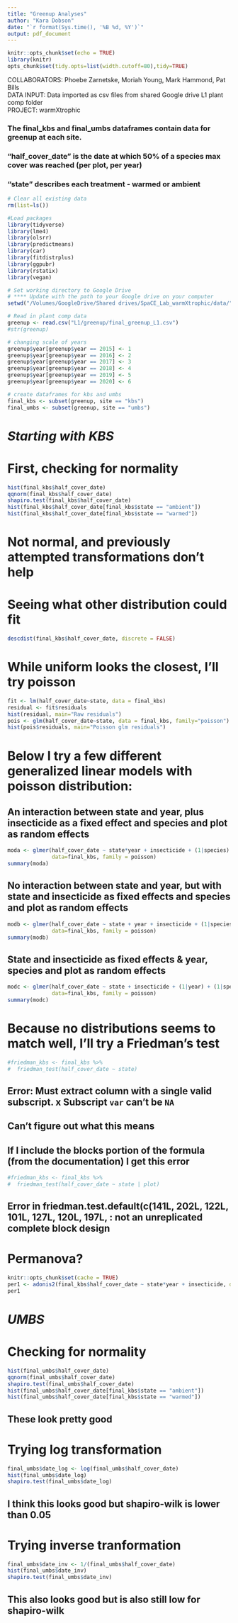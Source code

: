 ```yaml
---
title: "Greenup Analyses"
author: "Kara Dobson"
date: "`r format(Sys.time(), '%B %d, %Y')`"
output: pdf_document
---
```


```r
knitr::opts_chunk$set(echo = TRUE)
library(knitr)
opts_chunk$set(tidy.opts=list(width.cutoff=80),tidy=TRUE)
```

COLLABORATORS:  Phoebe Zarnetske, Moriah Young, Mark Hammond, Pat Bills  
DATA INPUT:     Data imported as csv files from shared Google drive L1 plant comp folder  
PROJECT:        warmXtrophic  

### The final_kbs and final_umbs dataframes contain data for greenup at each site.  
### "half_cover_date" is the date at which 50% of a species max cover was reached (per plot, per year)  
### "state" describes each treatment - warmed or ambient  

```r
# Clear all existing data
rm(list=ls())

#Load packages
library(tidyverse)
library(lme4)
library(olsrr)
library(predictmeans)
library(car)
library(fitdistrplus)
library(ggpubr)
library(rstatix)
library(vegan)

# Set working directory to Google Drive
# **** Update with the path to your Google drive on your computer
setwd("/Volumes/GoogleDrive/Shared drives/SpaCE_Lab_warmXtrophic/data/")

# Read in plant comp data
greenup <- read.csv("L1/greenup/final_greenup_L1.csv")
#str(greenup)

# changing scale of years
greenup$year[greenup$year == 2015] <- 1
greenup$year[greenup$year == 2016] <- 2
greenup$year[greenup$year == 2017] <- 3
greenup$year[greenup$year == 2018] <- 4
greenup$year[greenup$year == 2019] <- 5
greenup$year[greenup$year == 2020] <- 6

# create dataframes for kbs and umbs
final_kbs <- subset(greenup, site == "kbs")
final_umbs <- subset(greenup, site == "umbs")
```

# *Starting with KBS*

# First, checking for normality
```r
hist(final_kbs$half_cover_date)
qqnorm(final_kbs$half_cover_date)
shapiro.test(final_kbs$half_cover_date)
hist(final_kbs$half_cover_date[final_kbs$state == "ambient"])
hist(final_kbs$half_cover_date[final_kbs$state == "warmed"])
```

\pagebreak

# Not normal, and previously attempted transformations don't help  

# Seeing what other distribution could fit
```r
descdist(final_kbs$half_cover_date, discrete = FALSE)
```
# While uniform looks the closest, I'll try poisson
```r
fit <- lm(half_cover_date~state, data = final_kbs)
residual <- fit$residuals
hist(residual, main="Raw residuals")  
pois <- glm(half_cover_date~state, data = final_kbs, family="poisson")
hist(pois$residuals, main="Poisson glm residuals")
```

\pagebreak

# Below I try a few different generalized linear models with poisson distribution:  

## An interaction between state and year, plus insecticide as a fixed effect and species and plot as random effects
```r
moda <- glmer(half_cover_date ~ state*year + insecticide + (1|species) + (1|plot),
              data=final_kbs, family = poisson)
summary(moda)
```

\pagebreak

## No interaction between state and year, but with state and insecticide as fixed effects and species and plot as random effects
```r
modb <- glmer(half_cover_date ~ state + year + insecticide + (1|species) + (1|plot),
              data=final_kbs, family = poisson)
summary(modb)
```

\pagebreak

## State and insecticide as fixed effects & year, species and plot as random effects
```r
modc <- glmer(half_cover_date ~ state + insecticide + (1|year) + (1|species) + (1|plot),
              data=final_kbs, family = poisson)
summary(modc)
```

\pagebreak

# Because no distributions seems to match well, I'll try a Friedman's test
```r
#friedman_kbs <- final_kbs %>% 
#  friedman_test(half_cover_date ~ state)
```
## Error: Must extract column with a single valid subscript. x Subscript `var` can't be `NA`
## Can't figure out what this means  

## If I include the blocks portion of the formula (from the documentation) I get this error
```r
#friedman_kbs <- final_kbs %>% 
#  friedman_test(half_cover_date ~ state | plot)
```
## Error in friedman.test.default(c(141L, 202L, 122L, 101L, 127L, 120L, 197L,  :  not an unreplicated complete block design

# Permanova?
```r
knitr::opts_chunk$set(cache = TRUE)
per1 <- adonis2(final_kbs$half_cover_date ~ state*year + insecticide, data = final_kbs)
per1
```

\pagebreak

# *UMBS*

# Checking for normality

```r
hist(final_umbs$half_cover_date)
qqnorm(final_umbs$half_cover_date)
shapiro.test(final_umbs$half_cover_date)
hist(final_umbs$half_cover_date[final_kbs$state == "ambient"])
hist(final_umbs$half_cover_date[final_kbs$state == "warmed"])
```

## These look pretty good

\pagebreak

# Trying log transformation
```r
final_umbs$date_log <- log(final_umbs$half_cover_date)
hist(final_umbs$date_log)
shapiro.test(final_umbs$date_log)
```
## I think this looks good but shapiro-wilk is lower than 0.05

\pagebreak

# Trying inverse tranformation
```r
final_umbs$date_inv <- 1/(final_umbs$half_cover_date)
hist(final_umbs$date_inv)
shapiro.test(final_umbs$date_inv)
```
## This also looks good but is also still low for shapiro-wilk